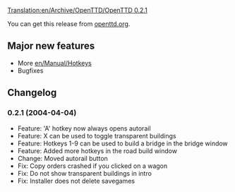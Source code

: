 [[Translation:en/Archive/OpenTTD/OpenTTD 0.2.1]]

{{en/Archive/OpenTTD/Navigation}}
{{en/Archive/OpenTTD/NaviPrevNext|prev=en/Archive/OpenTTD/OpenTTD 0.2.0|next=en/Archive/OpenTTD/OpenTTD 0.3.0|date=2004-04-04}}

You can get this release from [http://www.openttd.org/download-stable/0.2.1 openttd.org].

==Major new features==
* More [[en/Manual/Hotkeys]]
* Bugfixes

==Changelog==
===0.2.1 (2004-04-04)===
* Feature: 'A' hotkey now always opens autorail
* Feature: X can be used to toggle transparent buildings
* Feature: Hotkeys 1-9 can be used to build a bridge in the bridge window
* Feature: Added more hotkeys in the road build window
* Change: Moved autorail button
* Fix: Copy orders crashed if you clicked on a wagon
* Fix: Do not show transparent buildings in intro
* Fix: Installer does not delete savegames